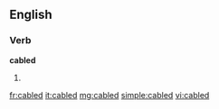 ==English==

===Verb===
'''cabled'''

# {{past of|[[cable]]}}

[[fr:cabled]]
[[it:cabled]]
[[mg:cabled]]
[[simple:cabled]]
[[vi:cabled]]